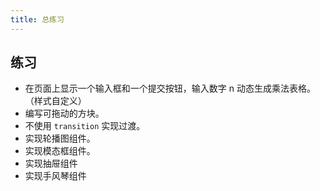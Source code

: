 ---
title: 总练习
---

## 练习

- 在页面上显示一个输入框和一个提交按钮，输入数字 n 动态生成乘法表格。（样式自定义）
- 编写可拖动的方块。
- 不使用 `transition` 实现过渡。
- 实现轮播图组件。
- 实现模态框组件。
- 实现抽屉组件
- 实现手风琴组件
